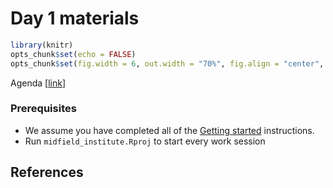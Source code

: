 # Day 1 materials {#day-1} 

<!-- This file is included in the book only if it is listed in the _bookdown.yml file. -->

```r
library(knitr)
opts_chunk$set(echo = FALSE)
opts_chunk$set(fig.width = 6, out.width = "70%", fig.align = "center", fig.asp = 0.618, comment = "#>")
```

Agenda [[link](#day1agenda)]

### Prerequisites {} 

- We assume you have completed all of the [Getting started](#getting-started) instructions. 
- Run `midfield_institute.Rproj` to start every work session 


## References {}

<div id="refs"></div>
